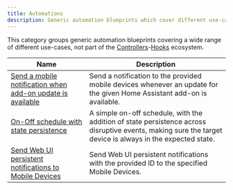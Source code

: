 ```yaml
---
title: Automations
description: Generic automation blueprints which cover different use-cases.
---
```


This category groups generic automation blueprints covering a wide range of different use-cases, not part of the [Controllers](controllers)-[Hooks](hooks) ecosystem.

| Name                                                                                                                    | Description                                                                                                                                               |
| ----------------------------------------------------------------------------------------------------------------------- | --------------------------------------------------------------------------------------------------------------------------------------------------------- |
| [Send a mobile notification when add-on update is available](/docs/blueprints/automation/addon_update_notification)     | Send a notification to the provided mobile devices whenever an update for the given Home Assistant add-on is available.                                   |
| [On-Off schedule with state persistence](/docs/blueprints/automation/on_off_schedule_state_persistence)                 | A simple on-off schedule, with the addition of state persistence across disruptive events, making sure the target device is always in the expected state. |
| [Send Web UI persistent notifications to Mobile Devices](/docs/blueprints/automation/persistent_notification_to_mobile) | Send Web UI persistent notifications with the provided ID to the specified Mobile Devices.                                                                |
